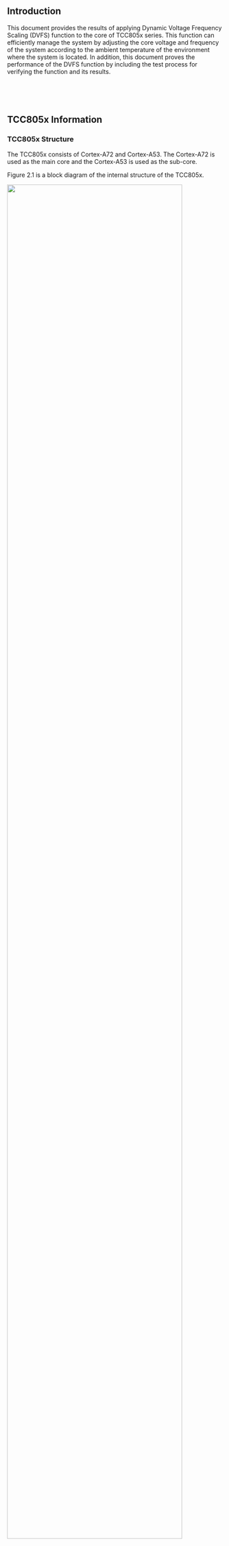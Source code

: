 
## Introduction

This document provides the results of applying Dynamic Voltage Frequency Scaling (DVFS) function to the core of TCC805x series. This function can efficiently manage the system by adjusting the core voltage and frequency of the system according to the ambient temperature of the environment where the system is located. In addition, this document proves the performance of the DVFS function by including the test process for verifying the function and its results.

&nbsp;

&nbsp;

## TCC805x Information

### TCC805x Structure

The TCC805x consists of Cortex-A72 and Cortex-A53. The Cortex-A72 is used as the main core and the Cortex-A53 is used as the sub-core.

Figure 2.1 is a block diagram of the internal structure of the TCC805x.

<Zoom>
  <img src="https://ye-eun-kang.github.io/documentimage/images/TCC805x/HW/Application%20Note/DVFS/image-20250523104834131.png" width="90%" alt="" />
</Zoom>



Figure 2.1 Block Diagram of TCC805x

Table 2.1 provides operating frequency and voltage information for each core of TCC805x.



Table 2.1 Operating Frequency and Voltage for Each Core of TCC8050, TCC8053, and TCC8059

| **Chip** |    **Item**     |     **CPU**     | **Performance (Frequency)** | **Core voltage** |
| :------: | :-------------: | :-------------: | :-------------------------: | :--------------: |
| TCC8050  |    Main Core    | Cortex-A72 Quad |          1.69 GHz           |       1.0V       |
| Sub-core | Cortex-A53 Quad |    1.45 GHz     |            0.9V             |                  |
| MCU Core |    Cortex-R5    |     700 MHz     |            0.8V             |                  |
| TCC8053  |    Main Core    | Cortex-A72 Quad |           1.3 GHz           |       1.0V       |
| Sub-core | Cortex-A53 Dual |    1.45 GHz     |            0.9V             |                  |
| MCU Core |    Cortex-R5    |     420 MHz     |            0.8V             |                  |
| TCC8059  |    Main Core    | Cortex-A72 Quad |           950 MHz           |       0.8V       |
| Sub-core | Cortex-A53 Quad |     1.1 GHz     |            0.8V             |                  |
| MCU Core |    Cortex-R5    |     420 MHz     |            0.8V             |                  |

&nbsp;

&nbsp;

### DVFS Concept

DVFS is a function that enables efficient system management by adjusting the core voltage and frequency of the system.

Voltage regulation is related to the charging and discharging rate. When a high voltage is applied, charging and discharging of the capacitance must proceed rapidly. Such fast motion is possible using a high frequency. In addition, DVFS is excellent for low power consumption by driving a high frequency when the system load is high and driving it at a low frequency for a relatively low load.

Figure 2.2 shows that power consumption is related to voltage and frequency.

<Zoom>
  <img src="https://ye-eun-kang.github.io/documentimage/images/TCC805x/HW/Application%20Note/DVFS/image-20250523105037236.png" width="45%" alt="" />
</Zoom>

Figure 2.2 Relationship Between Voltage, Frequency, and Power

&nbsp;

&nbsp;

## DVFS Test 

### Test Condition

- Sample: TCC8050

- Board: Internal board for DVFS Test

- Test: Test progress for each case

- Load: CORE Stress 70–80%

&nbsp;

&nbsp;

### Test Case

Separate the Cortex-A72 and Cortex-A53 and measure the current consumption and Junction Temperature (Tj) for each DVFS and DFS function.

&nbsp;

&nbsp;

#### Case 1 

Case 1 applies DVFS to Cortex-A72 Core while the frequency and voltage of Cortex-A53 are in the maximum operating state.

Table 3.1 lists the test conditions for measuring the current consumption and temperature change of the Cortex-A72 Core, based on the frequency and voltage.

Table 3.1 List of Case 1

| **Case 1** |     **CPU**     | **Performance (Frequency)** | **Core Voltage** | **Temperature** |
| :--------: | :-------------: | :-------------------------: | :--------------: | :-------------: |
|  Case 1-1  | Cortex-A72 Quad |          0.95 GHz           |       0.8V       |  Ambient = 25℃  |
|  Case 1-1  | Cortex-A53 Quad |          1.45 GHz           |       0.9V       |  Ambient = 25℃  |
|  Case 1-2  | Cortex-A72 Quad |          1.46 GHz           |       0.9V       |  Ambient = 25℃  |
|  Case 1-2  | Cortex-A53 Quad |          1.45 GHz           |       0.9V       |  Ambient = 25℃  |
|  Case 1-3  | Cortex-A72 Quad |          1.69 GHz           |       1.0V       |  Ambient = 25℃  |
|  Case 1-3  | Cortex-A53 Quad |          1.45 GHz           |       0.9V       |  Ambient = 25℃  |

 &nbsp;

&nbsp;

#### Case 2

Case 2 applies DFS to Cortex-A53 Core while the frequency and voltage of Cortex-A72 are in the maximum operating state.

Table 3.2 lists the test conditions for measuring the current consumption and temperature change of the Cortex-A53 Core, based on the frequency and voltage.

Table 3.2 List of Case 2

| **Case 2** |     **CPU**     | **Performance (Frequency)** | **Core Voltage** | **Temperature** |
| :--------: | :-------------: | :-------------------------: | :--------------: | :-------------: |
|  Case 2-1  | Cortex-A72 Quad |          1.69 GHz           |       1.0V       |  Ambient = 25℃  |
|  Case 2-1  | Cortex-A53 Quad |           0.7 GHz           |       0.9V       |  Ambient = 25℃  |
|  Case 2-2  | Cortex-A72 Quad |          1.69 GHz           |       1.0V       |  Ambient = 25℃  |
|  Case 2-2  | Cortex-A53 Quad |           1.1 GHz           |       0.9V       |  Ambient = 25℃  |
|  Case 2-3  | Cortex-A72 Quad |          1.69 GHz           |       1.0V       |  Ambient = 25℃  |
|  Case 2-3  | Cortex-A53 Quad |                             | 1.45 GHz    0.9V |  Ambient = 25℃  |

**Note:** Only DFS, not DVFS, is applied to Cortex-A53. Voltage was changed for Cortex-A53, but no significant effect was found.  

  &nbsp;

  &nbsp;

## DVFS Test Result

###  Results of Case 1 

The current consumption and temperature results are dependent on the frequency and voltage of the Cortex-A72 Quad. As the frequency and voltage increase, the current consumption and measured temperature value increase.

Table 4.1 and Figure 4.1 show the results for case 1.

Table 4.1 Result of Case 1

| **Case 1** |     **CPU**     | **Voltage (V)** | **Current (mA)**-AVR | Current  (mA)-MAX | **Power (mW)-AVR** | Power (mV)-MAX | **Ambient  Temperature** | **Junction**  **Temperature** |
| :--------: | :-------------: | :-------------: | :------------------: | :---------------: | :----------------: | :------------: | :----------------------: | :---------------------------: |
|  Case 1-1  | Cortex-A72 Quad |       0.8       |         621          |       1226        |        496         |      980       |           25℃            |              40℃              |
|  Case 1-2  | Cortex-A72 Quad |       0.9       |         1088         |       2022        |        979         |      1819      |           44℃            |              40℃              |
|  Case 1-3  | Cortex-A72 Quad |       1.0       |         1450         |       2790        |        1450        |      2790      |           47℃            |              40℃              |

 &nbsp;

<Zoom>
  <img src="https://ye-eun-kang.github.io/documentimage/images/TCC805x/HW/Application%20Note/DVFS/image-20250523131119679.png" width="45%" alt="" />
</Zoom>

  &nbsp;

  &nbsp;

### Result of Case2

Because the frequency of Cortex-A53 Quad changes, current consumption and temperature results are different. As the frequency increases, the current consumption and measured temperature value increase.

Table 4.2 and Figure 4.2 show the results for case 2.

<table>
  <thead>
    <tr>
      <th style={{ textAlign: 'center' }} rowspan="2" colspan="1">Case 1</th>
      <th style={{ textAlign: 'center' }} rowspan="2" colspan="1">CPU</th>
      <th style={{ textAlign: 'center' }} rowspan="2" colspan="1">Voltage (V)</th>
      <th style={{ textAlign: 'center' }} colspan="2">Current (mA)</th>
      <th style={{ textAlign: 'center' }} colspan="2">Power (mW)</th>
      <th style={{ textAlign: 'center' }} rowspan="2" colspan="1">Ambient Temperature</th>
      <th style={{ textAlign: 'center' }} rowspan="2" colspan="1">Junction Temperature</th>
    </tr>
    <tr>
      <th style={{ textAlign: 'center' }} colspan="1">AVR</th>
      <th style={{ textAlign: 'center' }} colspan="1">MAX</th>
      <th style={{ textAlign: 'center' }} colspan="1">AVR</th>
      <th style={{ textAlign: 'center' }} colspan="1">MAX</th>
    </tr>
  </thead>
  <tbody>
    <tr>
      <td style={{ textAlign: 'center' }}>Case 1-1</td>
      <td style={{ textAlign: 'center' }}>Cortex-A72 Quad</td>
      <td style={{ textAlign: 'center' }}>0.8</td>
      <td style={{ textAlign: 'center' }}>621</td>
      <td style={{ textAlign: 'center' }}>1226</td>
      <td style={{ textAlign: 'center' }}>496</td>
      <td style={{ textAlign: 'center' }}>980</td>
      <td style={{ textAlign: 'center' }} rowspan="3">25℃</td>
      <td style={{ textAlign: 'center' }}>40℃</td>
    </tr>
    <tr>
      <td style={{ textAlign: 'center' }}>Case 1-2</td>
      <td style={{ textAlign: 'center' }}>Cortex-A72 Quad</td>
      <td style={{ textAlign: 'center' }}>0.9</td>
      <td style={{ textAlign: 'center' }}>1088</td>
      <td style={{ textAlign: 'center' }}>2022</td>
      <td style={{ textAlign: 'center' }}>979</td>
      <td style={{ textAlign: 'center' }}>1819</td>
      <td style={{ textAlign: 'center' }}>44℃</td>
    </tr>
    <tr>
      <td style={{ textAlign: 'center' }}>Case 1-3</td>
      <td style={{ textAlign: 'center' }}>Cortex-A72 Quad</td>
      <td style={{ textAlign: 'center' }}>1</td>
      <td style={{ textAlign: 'center' }}>1450</td>
      <td style={{ textAlign: 'center' }}>2790</td>
      <td style={{ textAlign: 'center' }}>1450</td>
      <td style={{ textAlign: 'center' }}>2790</td>
      <td style={{ textAlign: 'center' }}>47℃</td>
    </tr>
  </tbody>
</table>


  

  &nbsp;

<Zoom>
  <img src="https://ye-eun-kang.github.io/documentimage/images/TCC805x/HW/Application%20Note/DVFS/image-20250523131329292.png" width="45%" alt="" />
</Zoom>

&nbsp; 

 &nbsp;

## Conclusion

When applying DVFS and DFS to the Cortex-A72 and Cortex-A53 of TCC805x, the measured current consumption for each core under the same ambient temperature is different. Also, the junction temperature was measured differently under the same ambient temperature conditions. The results are interpreted as follows.

- The fact that the current consumption differs depending on the DVFS function under the same temperature conditions means that it operates with low power depending on the situation.

- The fact that the junction temperature differs depending on the DVFS function under the same temperature condition means that the operating temperature condition has become flexible.

&nbsp;

<Zoom>
  <img src="https://ye-eun-kang.github.io/documentimage/images/TCC805x/HW/Application%20Note/DVFS/image-20250523131349419.png" width="90%" alt="" />
</Zoom>

Figure 5.1 Relationship Between Voltage, Frequency, and Power of TCC805x

  &nbsp;

The test result proves that DVFS and DFS can flexibly substitute for changes in ambient temperature, which can efficiently operate the system.

  &nbsp;

**Note:** TCC8059 cannot use the DVFS function due to internal power structure.

  &nbsp;

  &nbsp;

## References

1. Contact Telechips for more details: [sales@telechips.com](mailto:sales@telechips.com)


&nbsp;

**Note:** Reference documents can be provided whenever available, depending on the terms of a contract. If the reference documents are unavailable, the contents directly related to your development can be guided.

  &nbsp;

&nbsp;

## Revision History

### Rev. 1.00: 2024-08-09

- Changed
  - Title changed from “TCC805x ~~Common~~ Hardware-Application Note for DVFS”


&nbsp;

### Rev. 0.01: 2023-02-13

- Preliminary version release

&nbsp;

&nbsp;



###### DISCLAIMER

This material is being made available solely for your internal use with its products and service offerings of Telechips, Inc (“Telechips”). and/or licensors and shall not be used for any other purposes. This material may not be altered, edited, or modified in any way without Telechips’ prior written approval. Unauthorized use or disclosure of this material or the information contained herein is strictly prohibited, and you agree to indemnify Telechips and licensors for any damages or losses suffered by Telechips and/or licensors for any unauthorized uses or disclosures of this material, in whole or part. Further, Telechips, Inc. reserves the right to revise this material and to make changes to its content, at any time, without obligation to notify any person or entity of such revisions or changes.

THIS MATERIAL IS BEING PROVIDED “AS IS” WITHOUT WARRANTY OF ANY KIND, WHETHER EXPRESSED, IMPLIED, STATUTORY OR OTHERWISE. TO THE MAXIMUM EXTENT PERMITTED BY LAW, TELECHIPS AND/OR LICENSORS SPECIFICALLY DISCLAIM ALL WARRANTIES OF TITLE, MERCHANTABILITY, NON-INFRINGEMENT, FITNESS FOR A PARTICULAR PURPOSE, SATISFACTORY QUALITY, COMPLETENESS OR ACCURACY, AND ALL WARRANTIES ARISING OUT OF TRADE USAGE OR OUT OF A COURSE OF DEALING OR COURSE OF PERFORMANCE. MOREOVER, NEITHER TELECHIPS, INC. NOR LICENSORS, SHALL BE LIABLE TO YOU OR ANY THIRD PARTY FOR ANY EXPENSES, LOSSES, USE, OR ACTIONS HOWSOEVER INCURRED OR UNDERTAKEN BY YOU IN RELIANCE ON THIS MATERIAL.

THIS MATERIAL IS DESIGNED FOR GENERAL PURPOSE, AND ACCORDINGLY YOU ARE RESPONSIBLE FOR ALL OR ANY OF INTELLECTUAL PROPERTY LICENSES REQUIRED FOR ACTUAL APPLICATION. TELECHIPS, INC. DOES NOT PROVIDE ANY INDEMNIFICATION FOR ANY INTELLECTUAL PROPERTIES OWNED BY THIRD PARTY.

Copyright Statement

Copyright in this material provided by Telechips, Inc. is owned by Telechips unless otherwise noted. For reproduction or use of Telechips’ copyright material, prior written consent should be obtained from Telechips. That prior written consent, if given, will be subject to conditions that Telechips’ name should be included and interest in the material should be acknowledged when the material is reproduced or quoted, either in whole or in part. You must not copy, adapt, publish, distribute, or commercialize any contents contained in the material in any manner without the written permission of Telechips. Trademarks used in Telechips’ copyright material are the property of Telechips.

***For customers who use Google technology:***

 "Copyright © 2013 Google Inc. All rights reserved.”